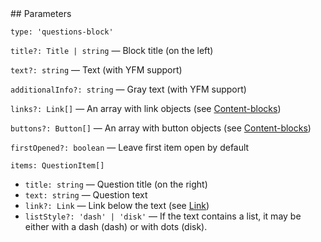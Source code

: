 

<Meta of={QuestionsStories} />
<StoryTemplate>
## Parameters

`type: 'questions-block'`

`title?: Title | string` — Block title (on the left)

`text?: string` — Text (with YFM support)

`additionalInfo?: string` — Gray text (with YFM support)

`links?: Link[]` — An array with link objects (see [Content-blocks](?path=/docs/documentation-types--docs))

`buttons?: Button[]` — An array with button objects (see [Content-blocks](?path=/docs/documentation-types--docs))

`firstOpened?: boolean` — Leave first item open by default

`items: QuestionItem[]`

- `title: string` — Question title (on the right)
- `text: string` — Question text
- `link?: Link` — Link below the text (see [Link](?id=components-links-and-buttons-link--default&viewMode=docs))
- `listStyle?: 'dash' | 'disk'` — If the text contains a list, it may be either with a dash (dash) or with dots (disk).
</StoryTemplate>

